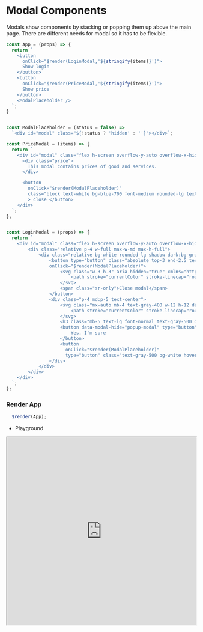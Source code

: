 # Modal Components

Modals show components by stacking or popping them up above the main page. There are different needs for modal so it has to be flexible.

```js filename="App" copy
const App = (props) => {
  return `
    <button 
      onClick="$render(LoginModal,'${stringify(items)}')">
      Show login
    </button>
    <button 
      onClick="$render(PriceModal,'${stringify(items)}')">
      Show price
    </button>
    <ModalPlaceholder />
  `;
}
```

```js filename="ModalPlaceholder" copy

const ModalPlaceholder = (status = false) =>
  `<div id="modal" class="${!status ? 'hidden' : ''}"></div>`;
```

```js filename="PriceModal" copy
const PriceModal = (items) => {
  return `
    <div id="modal" class="flex h-screen overflow-y-auto overflow-x-hidden fixed top-0 right-0 left-0 z-50 justify-center items-center w-full md:inset-0 h-[calc(100%-1rem)] max-h-full bg-gray-700 text-white">
      <div class="price">
        This modal contains prices of good and services.
      </div>

      <button 
        onClick="$render(ModalPlaceholder)"
        class="block text-white bg-blue-700 font-medium rounded-lg text-sm px-5 py-2.5 text-center"
        > close </button>
    </div>
  `;
};
```


```js filename="LoginModal" copy

const LoginModal = (props) => {
  return `
    <div id="modal" class="flex h-screen overflow-y-auto overflow-x-hidden fixed top-0 right-0 left-0 z-50 justify-center items-center w-full md:inset-0 h-[calc(100%-1rem)] max-h-full bg-gray-700">
        <div class="relative p-4 w-full max-w-md max-h-full">
            <div class="relative bg-white rounded-lg shadow dark:bg-gray-700">
                <button type="button" class="absolute top-3 end-2.5 text-gray-400 bg-transparent hover:bg-gray-200 hover:text-gray-900 rounded-lg text-sm w-8 h-8 ms-auto inline-flex justify-center items-center dark:hover:bg-gray-600 dark:hover:text-white"
                onClick="$render(ModalPlaceholder)">
                    <svg class="w-3 h-3" aria-hidden="true" xmlns="http://www.w3.org/2000/svg" fill="none" viewBox="0 0 14 14">
                        <path stroke="currentColor" stroke-linecap="round" stroke-linejoin="round" stroke-width="2" d="m1 1 6 6m0 0 6 6M7 7l6-6M7 7l-6 6"/>
                    </svg>
                    <span class="sr-only">Close modal</span>
                </button>
                <div class="p-4 md:p-5 text-center">
                    <svg class="mx-auto mb-4 text-gray-400 w-12 h-12 dark:text-gray-200" aria-hidden="true" xmlns="http://www.w3.org/2000/svg" fill="none" viewBox="0 0 20 20">
                        <path stroke="currentColor" stroke-linecap="round" stroke-linejoin="round" stroke-width="2" d="M10 11V6m0 8h.01M19 10a9 9 0 1 1-18 0 9 9 0 0 1 18 0Z"/>
                    </svg>
                    <h3 class="mb-5 text-lg font-normal text-gray-500 dark:text-gray-400">Are you sure you want to logint?</h3>
                    <button data-modal-hide="popup-modal" type="button" class="text-white bg-red-600 hover:bg-red-800 focus:ring-4 focus:outline-none focus:ring-red-300 dark:focus:ring-red-800 font-medium rounded-lg text-sm inline-flex items-center px-5 py-2.5 text-center me-2">
                        Yes, I'm sure
                    </button>
                    <button
                      onClick="$render(ModalPlaceholder)"
                      type="button" class="text-gray-500 bg-white hover:bg-gray-100 focus:ring-4 focus:outline-none focus:ring-gray-200 rounded-lg border border-gray-200 text-sm font-medium px-5 py-2.5 hover:text-gray-900 focus:z-10 dark:bg-gray-700 dark:text-gray-300 dark:border-gray-500 dark:hover:text-white dark:hover:bg-gray-600 dark:focus:ring-gray-600">No, cancel</button>
                </div>
            </div>
        </div>
    </div>
  `;
};
```

### Render App

```js copy
  $render(App);
  ```
  * Playground

<iframe src="https://codesandbox.io/embed/qnmlc4?view=Editor+%2B+Preview&module=%2Findex.html"
     width="100%" 
     height="500px"
     title="modal system in render"
     allow="accelerometer; ambient-light-sensor; camera; encrypted-media; geolocation; gyroscope; hid; microphone; midi; payment; usb; vr; xr-spatial-tracking"
     sandbox="allow-forms allow-modals allow-popups allow-presentation allow-same-origin allow-scripts"
   ></iframe>